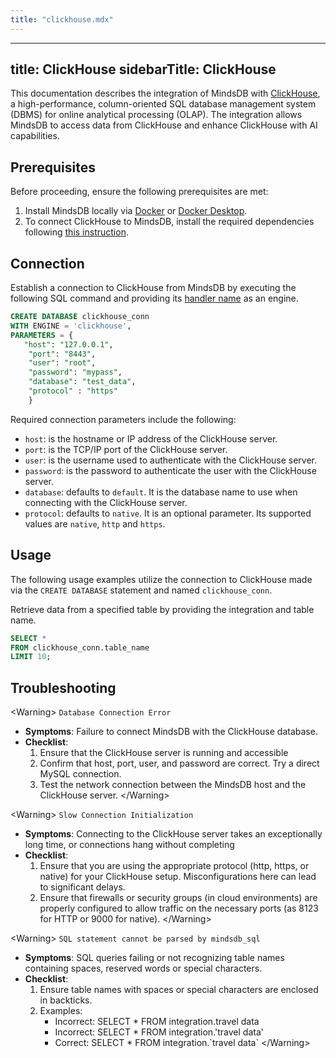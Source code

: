 ```yaml
---
title: "clickhouse.mdx"
---
```


---
title: ClickHouse
sidebarTitle: ClickHouse
---

This documentation describes the integration of MindsDB with [ClickHouse](https://clickhouse.com/docs/en/intro), a high-performance, column-oriented SQL database management system (DBMS) for online analytical processing (OLAP).
The integration allows MindsDB to access data from ClickHouse and enhance ClickHouse with AI capabilities.

## Prerequisites

Before proceeding, ensure the following prerequisites are met:

1. Install MindsDB locally via [Docker](/setup/self-hosted/docker) or [Docker Desktop](/setup/self-hosted/docker-desktop).
2. To connect ClickHouse to MindsDB, install the required dependencies following [this instruction](/setup/self-hosted/docker#install-dependencies).

## Connection

Establish a connection to ClickHouse from MindsDB by executing the following SQL command and providing its [handler name](https://github.com/mindsdb/mindsdb/tree/main/mindsdb/integrations/handlers/clickhouse_handler) as an engine.

```sql
CREATE DATABASE clickhouse_conn
WITH ENGINE = 'clickhouse', 
PARAMETERS = {
   "host": "127.0.0.1",
    "port": "8443",
    "user": "root",
    "password": "mypass",
    "database": "test_data",
    "protocol" : "https" 
    }
```

Required connection parameters include the following:

* `host`: is the hostname or IP address of the ClickHouse server.
* `port`: is the TCP/IP port of the ClickHouse server.
* `user`: is the username used to authenticate with the ClickHouse server.
* `password`: is the password to authenticate the user with the ClickHouse server.
* `database`: defaults to `default`. It is the database name to use when connecting with the ClickHouse server.
* `protocol`: defaults to `native`. It is an optional parameter. Its supported values are `native`, `http` and `https`.

## Usage

The following usage examples utilize the connection to ClickHouse made via the `CREATE DATABASE` statement and named `clickhouse_conn`.

Retrieve data from a specified table by providing the integration and table name.

```sql
SELECT *
FROM clickhouse_conn.table_name
LIMIT 10;
```

## Troubleshooting

&lt;Warning&gt;
`Database Connection Error`

* **Symptoms**: Failure to connect MindsDB with the ClickHouse database.
* **Checklist**:
    1. Ensure that the ClickHouse server is running and accessible
    2. Confirm that host, port, user, and password are correct. Try a direct MySQL connection.
    3. Test the network connection between the MindsDB host and the ClickHouse server.
&lt;/Warning&gt;

&lt;Warning&gt;
`Slow Connection Initialization`

* **Symptoms**: Connecting to the ClickHouse server takes an exceptionally long time, or connections hang without completing
* **Checklist**:
    1. Ensure that you are using the appropriate protocol (http, https, or native) for your ClickHouse setup. Misconfigurations here can lead to significant delays.
    2. Ensure that firewalls or security groups (in cloud environments) are properly configured to allow traffic on the necessary ports (as 8123 for HTTP or 9000 for native).
&lt;/Warning&gt;

&lt;Warning&gt;
`SQL statement cannot be parsed by mindsdb_sql`

* **Symptoms**: SQL queries failing or not recognizing table names containing spaces, reserved words or special characters.
* **Checklist**:
    1. Ensure table names with spaces or special characters are enclosed in backticks.
    2. Examples:
        * Incorrect: SELECT * FROM integration.travel data
        * Incorrect: SELECT * FROM integration.'travel data'
        * Correct: SELECT * FROM integration.\`travel data\`
&lt;/Warning&gt;
